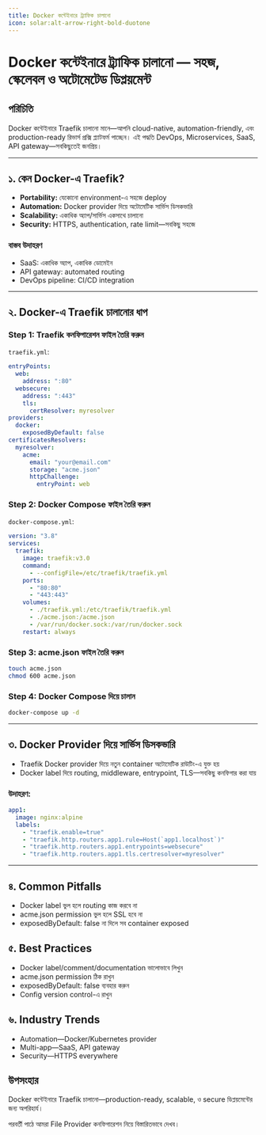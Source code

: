 ```yaml
---
title: Docker কন্টেইনারে ট্র্যাফিক চালানো
icon: solar:alt-arrow-right-bold-duotone
---
```


# Docker কন্টেইনারে ট্র্যাফিক চালানো — সহজ, স্কেলেবল ও অটোমেটেড ডিপ্লয়মেন্ট

## পরিচিতি

Docker কন্টেইনারে Traefik চালানো মানে—আপনি cloud-native, automation-friendly, এবং production-ready রিভার্স প্রক্সি প্ল্যাটফর্ম পাচ্ছেন। এই পদ্ধতি DevOps, Microservices, SaaS, API gateway—সবকিছুতেই জনপ্রিয়।

---

## ১. কেন Docker-এ Traefik?

- **Portability:** যেকোনো environment-এ সহজে deploy
- **Automation:** Docker provider দিয়ে অটোমেটিক সার্ভিস ডিসকভারি
- **Scalability:** একাধিক অ্যাপ/সার্ভিস একসাথে চালানো
- **Security:** HTTPS, authentication, rate limit—সবকিছু সহজে

### বাস্তব উদাহরণ
- SaaS: একাধিক অ্যাপ, একাধিক ডোমেইন
- API gateway: automated routing
- DevOps pipeline: CI/CD integration

---

## ২. Docker-এ Traefik চালানোর ধাপ

### Step 1: Traefik কনফিগারেশন ফাইল তৈরি করুন

`traefik.yml`:
```yaml
entryPoints:
  web:
    address: ":80"
  websecure:
    address: ":443"
    tls:
      certResolver: myresolver
providers:
  docker:
    exposedByDefault: false
certificatesResolvers:
  myresolver:
    acme:
      email: "your@email.com"
      storage: "acme.json"
      httpChallenge:
        entryPoint: web
```

### Step 2: Docker Compose ফাইল তৈরি করুন

`docker-compose.yml`:
```yaml
version: "3.8"
services:
  traefik:
    image: traefik:v3.0
    command:
      - --configFile=/etc/traefik/traefik.yml
    ports:
      - "80:80"
      - "443:443"
    volumes:
      - ./traefik.yml:/etc/traefik/traefik.yml
      - ./acme.json:/acme.json
      - /var/run/docker.sock:/var/run/docker.sock
    restart: always
```

### Step 3: acme.json ফাইল তৈরি করুন

```bash
touch acme.json
chmod 600 acme.json
```

### Step 4: Docker Compose দিয়ে চালান

```bash
docker-compose up -d
```

---

## ৩. Docker Provider দিয়ে সার্ভিস ডিসকভারি

- Traefik Docker provider দিয়ে নতুন container অটোমেটিক রাউটিং-এ যুক্ত হয়
- Docker label দিয়ে routing, middleware, entrypoint, TLS—সবকিছু কনফিগার করা যায়

### উদাহরণ:
```yaml
app1:
  image: nginx:alpine
  labels:
    - "traefik.enable=true"
    - "traefik.http.routers.app1.rule=Host(`app1.localhost`)"
    - "traefik.http.routers.app1.entrypoints=websecure"
    - "traefik.http.routers.app1.tls.certresolver=myresolver"
```

---

## ৪. Common Pitfalls

- Docker label ভুল হলে routing কাজ করবে না
- acme.json permission ভুল হলে SSL হবে না
- exposedByDefault: false না দিলে সব container exposed

## ৫. Best Practices

- Docker label/comment/documentation ভালোভাবে লিখুন
- acme.json permission ঠিক রাখুন
- exposedByDefault: false ব্যবহার করুন
- Config version control-এ রাখুন

## ৬. Industry Trends

- Automation—Docker/Kubernetes provider
- Multi-app—SaaS, API gateway
- Security—HTTPS everywhere

## উপসংহার

Docker কন্টেইনারে Traefik চালানো—production-ready, scalable, ও secure ডিপ্লয়মেন্টের জন্য অপরিহার্য।

পরবর্তী পাঠে আমরা File Provider কনফিগারেশন নিয়ে বিস্তারিতভাবে দেখব।
